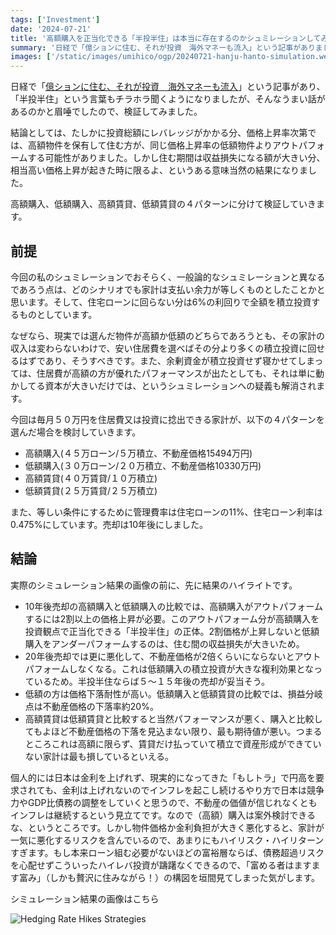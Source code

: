 ```yaml
---
tags: ['Investment']
date: '2024-07-21'
title: '高額購入を正当化できる「半投半住」は本当に存在するのかシュミレーションしてみた'
summary: '日経で「億ションに住む、それが投資　海外マネーも流入」という記事がありましたが、そんなうまい話があるのかと眉唾でしたので、検証してみました。'
images: ['/static/images/umihico/ogp/20240721-hanju-hanto-simulation.webp']
---
```


日経で「[億ションに住む、それが投資　海外マネーも流入](https://www.nikkei.com/article/DGXZQOUC29DG40Z20C24A5000000/)」という記事があり、「半投半住」という言葉もチラホラ聞くようになりましたが、そんなうまい話があるのかと眉唾でしたので、検証してみました。

結論としては、たしかに投資総額にレバレッジがかかる分、価格上昇率次第では、高額物件を保有して住む方が、同じ価格上昇率の低額物件よりアウトパフォームする可能性がありました。しかし住む期間は収益損失になる額が大きい分、相当高い価格上昇が起きた時に限るよ、というある意味当然の結果になりました。

高額購入、低額購入、高額賃貸、低額賃貸の４パターンに分けて検証していきます。

## 前提

今回の私のシュミレーションでおそらく、一般論的なシュミレーションと異なるであろう点は、どのシナリオでも家計は支払い余力が等しくものとしたことかと思います。そして、住宅ローンに回らない分は6%の利回りで全額を積立投資するものとしています。

なぜなら、現実では選んだ物件が高額か低額のどちらであろうとも、その家計の収入は変わらないわけで、安い住居費を選べばその分より多くの積立投資に回せるはずであり、そうすべきです。また、余剰資金が積立投資せず寝かせてしまっては、住居費が高額の方が優れたパフォーマンスが出たとしても、それは単に動かしてる資本が大きいだけでは、というシュミレーションへの疑義も解消されます。

今回は毎月５０万円を住居費又は投資に捻出できる家計が、以下の４パターンを選んだ場合を検討していきます。

- 高額購入(４５万ローン/５万積立、不動産価格15494万円)
- 低額購入(３０万ローン/２０万積立、不動産価格10330万円)
- 高額賃貸(４０万賃貸/１０万積立)
- 低額賃貸(２５万賃貸/２５万積立)

また、等しい条件にするために管理費率は住宅ローンの11%、住宅ローン利率は0.475%にしています。売却は10年後にしました。

## 結論

実際のシミュレーション結果の画像の前に、先に結果のハイライトです。

- 10年後売却の高額購入と低額購入の比較では、高額購入がアウトパフォームするには2割以上の価格上昇が必要。このアウトパフォーム分が高額購入を投資観点で正当化できる「半投半住」の正体。2割価格が上昇しないと低額購入をアンダーパフォームするのは、住む間の収益損失が大きいため。
- 20年後売却では更に悪化して、不動産価格が2倍くらいにならないとアウトパフォームしなくなる。これは低額購入の積立投資が大きな複利効果となっているため。半投半住ならば５〜１５年後の売却が妥当そう。
- 低額の方は価格下落耐性が高い。低額購入と低額賃貸の比較では、損益分岐点は不動産価格の下落率約20%。
- 高額賃貸は低額賃貸と比較すると当然パフォーマンスが悪く、購入と比較してもよほど不動産価格の下落を見込まない限り、最も期待値が悪い。つまるところこれは高額に限らず、賃貸だけ払っていて積立で資産形成ができていない家計は最も損しているといえる。

個人的には日本は金利を上げれず、現実的になってきた「もしトラ」で円高を要求されても、金利は上げれないのでインフレを起こし続けるやり方で日本は競争力やGDP比債務の調整をしていくと思うので、不動産の価値が信じれなくともインフレは継続するという見立てです。なので（高額）購入は案外検討できるな、というところです。しかし物件価格か金利負担が大きく悪化すると、家計が一気に悪化するリスクを含んでいるので、あまりにもハイリスク・ハイリターンすぎます。もし本来ローン組む必要がないほどの富裕層ならば、債務超過リスクを心配せずこういったハイレバ投資が躊躇なくできるので、「富める者はますます富み」（しかも贅沢に住みながら！）の構図を垣間見てしまった気がします。

シミュレーション結果の画像はこちら

![Hedging Rate Hikes Strategies](/static/images/umihico/20240721-hanju-hanto-simulation.png)
